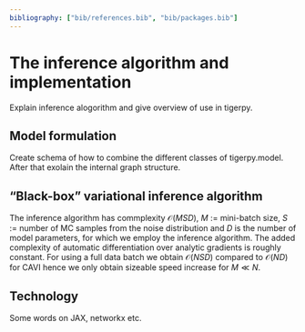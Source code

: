 ```yaml
---
bibliography: ["bib/references.bib", "bib/packages.bib"]
---
```


# The inference algorithm and implementation {#sec-app}

Explain inference alogorithm and give overview of use in tigerpy.

## Model formulation {#sec-model-setup}

Create schema of how to combine the different classes of tigerpy.model. After that exolain the internal graph structure. 



## "Black-box" variational inference algorithm {#sec-bbvi-impl}

The inference algorithm has commplexity $\mathcal{O}(MSD)$, $M$ := mini-batch size, $S$ := number  of MC samples from the noise distribution and $D$ is the number of model parameters, for which we employ the inference algorithm. The added complexity of automatic differentiation over analytic gradients is roughly constant. For using a full data batch we obtain $\mathcal{O}(NSD)$ compared to $\mathcal{O}(ND)$ for CAVI hence we only obtain sizeable speed increase for $M \ll N$.

## Technology {#sec-technology}

Some words on JAX, networkx etc.
